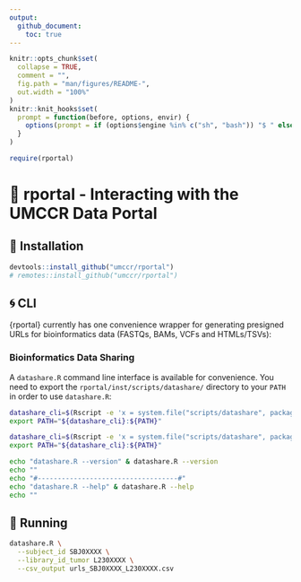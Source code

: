 ```yaml
---
output:
  github_document:
    toc: true
---
```


<!-- README.md is generated from README.Rmd. Please edit that file -->

```r
knitr::opts_chunk$set(
  collapse = TRUE,
  comment = "",
  fig.path = "man/figures/README-",
  out.width = "100%"
)
knitr::knit_hooks$set(
  prompt = function(before, options, envir) {
    options(prompt = if (options$engine %in% c("sh", "bash")) "$ " else "R> ")
  }
)
```

```r
require(rportal)
```

# 🔮 rportal - Interacting with the UMCCR Data Portal

## 🍕 Installation

```r
devtools::install_github("umccr/rportal")
# remotes::install_github("umccr/rportal")
```


## 🌀 CLI

{rportal} currently has one convenience wrapper for generating presigned URLs for
bioinformatics data (FASTQs, BAMs, VCFs and HTMLs/TSVs):

### Bioinformatics Data Sharing

A `datashare.R` command line interface is available for convenience.
You need to export the `rportal/inst/scripts/datashare/` directory to your `PATH` in order to use `datashare.R`:

```bash
datashare_cli=$(Rscript -e 'x = system.file("scripts/datashare", package = "rportal"); cat(x, "\n")' | xargs)
export PATH="${datashare_cli}:${PATH}"
```

```bash
datashare_cli=$(Rscript -e 'x = system.file("scripts/datashare", package = "rportal"); cat(x, "\n")' | xargs)
export PATH="${datashare_cli}:${PATH}"

echo "datashare.R --version" & datashare.R --version
echo ""
echo "#-----------------------------------#"
echo "datashare.R --help" & datashare.R --help
echo ""
```

## 🚕 Running

```bash
datashare.R \
  --subject_id SBJ0XXXX \
  --library_id_tumor L230XXXX \
  --csv_output urls_SBJ0XXXX_L230XXXX.csv
```

